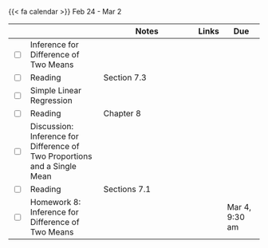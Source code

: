 {{< fa calendar >}} Feb 24 - Mar 2


<table class="table-striped text-left table-bordered" align = "center">

  <thead>
    <th style="width:  3%"></th>
    <th style="width:  30%"></th>
    <th style="width:  40%">Notes</th>
    <th style="width:  8%">Links</th>
    <th style="width:  15%">Due</th>
  </thead>
  
  
  <tr>
    <td><input type="checkbox" /></td>
    <td> Inference for Difference of Two Means &nbsp; &nbsp; </td>
    <td></td>
    <td><a href="https://mdogucu.github.io/stats67a-wi25-slides/week08/8a-diff-means.html" target ="_blank"> <i class="fas fa-laptop" aria-hidden="true"
            title="External Link to Slides" target = "_blank"></i></td>
    <td></td>
  </tr>
  
  <tr>
    <td><input type="checkbox" /></td>
    <td> Reading </td>
    <td>Section 7.3</td>
    <td><a href="https://www.openintro.org/go/?id=os4_for_screen_readers&referrer=/book/os/index.php" target ="_blank"> <i class="fas fa-book" aria-hidden="true"
            title="External Link to the Book" target = "_blank"></i></a></td>
    <td></td>
  </tr>
  
  <tr>
    <td><input type="checkbox" /></td>
    <td> Simple Linear Regression &nbsp; &nbsp; </td>
    <td></td>
    <td><a href="https://mdogucu.github.io/stats67a-wi25-slides/week08/8b-simple-linear-regression.html" target ="_blank"> <i class="fas fa-laptop" aria-hidden="true"
            title="External Link to Slides" target = "_blank"></i></a> 
            <a href="https://mdogucu.github.io/stats67a-wi25-starter-codes/8b-simple-linear-regression.qmd" download> <i class="fa-brands fa-r-project" aria-hidden="true"
            title="External Link to Slides" target = "_blank"></i></a></td>
    <td></td>
  </tr>
  
  <tr>
    <td><input type="checkbox" /></td>
    <td> Reading </td>
    <td>Chapter 8</td>
    <td><a href="https://www.openintro.org/go/?id=os4_for_screen_readers&referrer=/book/os/index.php" target ="_blank"> <i class="fas fa-book" aria-hidden="true"
            title="External Link to the Book" target = "_blank"></i></a></td>
    <td></td>
  </tr>
  
<tr>
    <td><input type="checkbox" /></td>
    <td> Discussion: Inference for Difference of Two Proportions and a Single Mean &nbsp; &nbsp; </td>
    <td> </td>
    <td> <a href="https://mdogucu.github.io/stats67a-wi25-starter-codes/8d-diff-mean-simple-linear-regression.qmd" download> <i class="fa-brands fa-r-project" aria-hidden="true"
            title="External Link to Slides" target = "_blank"></i></a></td>
    <td></td>
  </tr>
  
  
  
  <tr>
    <td><input type="checkbox" /></td>
    <td> Reading </td>
    <td>Sections 7.1</td>
    <td><a href="https://www.openintro.org/go/?id=os4_for_screen_readers&referrer=/book/os/index.php" target ="_blank"> <i class="fas fa-book" aria-hidden="true"
            title="External Link to the Book" target = "_blank"></i></a></td>
    <td></td>
  </tr>
  
   <tr>
    <td><input type="checkbox" /></td>
    <td> Homework 8: Inference for Difference of Two Means &nbsp; &nbsp; </td>
    <td></td>
    <td><a href="https://www.gradescope.com/courses/935954/assignments/5837698" target ="_blank"> <i class="fas fa-edit" aria-hidden="true"
            title="External Link to Gradescope" target = "_blank"></i></a></td>
    <td>Mar 4, 9:30 am</td>
  </tr>
    
        
</table>